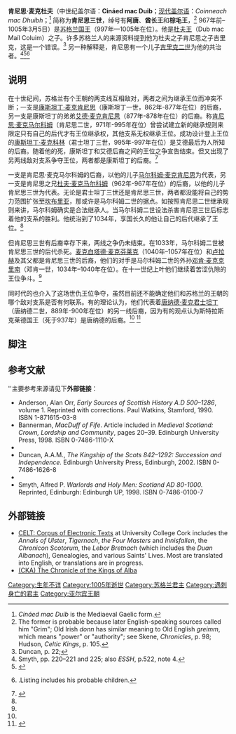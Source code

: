 {{Infobox royalty
| name         = 肯尼思三世
| image        = Kenneth III of Scotland.jpg
| succession   = [[苏格兰君主列表|阿尔巴国王]]
| reign        = 997年–1005年
| predecessor  = [[君士坦丁三世_(苏格兰)|君士坦丁三世]]
| successor    = [[马尔科姆二世_(苏格兰)|马尔科姆二世]]
| issue        = {{link-en|布瓦特·麦克肯尼思|Boite mac Cináeda}} ''?''<br/>伊勒 ''?''<br />阿尔巴国王[[吉里克二世|吉里克二世]]''?''
| house        = [[亚尔宾王朝|亚尔宾王朝]]
| father       = 阿尔巴国王[[杜夫王|杜夫]]
| birth_date   = 967年前
| death_date   = {{death date|1005|3|25|df=y}}
| death_place  = {{link-en|芒泽伟德|Monzievaird}}
| burial_place = [[爱奥那岛|爱奥那岛]]
}}
'''肯尼思·麦克杜夫'''（中世纪盖尔语：'''Cináed mac Duib'''；[[苏格兰盖尔语|现代盖尔语]]：''Coinneach mac Dhuibh''；<ref>''Cináed mac Duib'' is the Mediaeval Gaelic form.</ref> 简称为'''肯尼思三世'''，绰号有'''阿唐'''、'''酋长王'''和'''棕毛王'''，<ref>The former is probable because later English-speaking sources called him "Grim"; Old Irish ''donn'' has similar meaning to Old English ''greimm'', which means "power" or "authority"; see Skene, ''Chronicles'', p. 98; Hudson, ''Celtic Kings'', p. 105.</ref> 967年前–1005年3月5日）是[[苏格兰国王|苏格兰国王]]（997年—1005年在位）。他是[[杜夫王|杜夫王]]（Dub mac Maíl Coluim）之子。许多苏格兰人的来源资料提到他为杜夫之子肯尼思之子吉里克，这是一个错误。<ref>Duncan, p. 22;</ref> 另一种解释是，肯尼思有一个儿子[[吉里克二世|吉里克二世]]为他的共治者。<ref>Smyth, pp. 220–221 and 225; also ''ESSH'', p.522, note 4.</ref><ref name="Bannerman">{{Cite web |url=http://books.google.gr/books?id=pC8njhobGxQC&pg=PA25&dq=Kenneth+III&hl=en&sa=X&ei=FjSzT5aRJc6YhQeKv9jWCA&redir_esc=y#v=onepage&q=Kenneth%20III&f=false |title=Bannerman, MacDuff of Fife, p. 25-26 |access-date=2013-12-15 |archive-date=2019-06-24 |archive-url=https://web.archive.org/web/20190624142300/https://books.google.gr/books?id=pC8njhobGxQC&pg=PA25&dq=Kenneth+III&hl=en&sa=X&ei=FjSzT5aRJc6YhQeKv9jWCA&redir_esc=y#v=onepage&q=Kenneth%20III&f=false |dead-url=no }}</ref><ref name="CawleyKennethIII">{{harvnb|Cawley|2011|loc=[http://fmg.ac/Projects/MedLands/SCOTLAND.htm#KennethIIIB Kenneth III]}}.Listing includes his probable children.</ref>

==说明==
在十世纪间，苏格兰有个王朝的两支线互相敌对，两者之间为继承王位而冲突不断；一支是[[康斯坦丁一世_(苏格兰)|康斯坦丁·麦克肯尼思]]（康斯坦丁一世，862年-877年在位）的后裔，另一支是康斯坦丁的弟弟[[艾德王|艾德·麦克肯尼思]]（877年-878年在位）的后裔。{{link-en|富爾頓的約翰|John of Fordun}}称[[肯尼思二世|肯尼思·麦克马尔科姆]]（肯尼思二世，971年-995年在位）曾尝试建立新的继承规则来限定只有自己的后代才有王位继承权，其他支系无权继承王位。成功设计登上王位的[[康斯坦丁三世_(苏格兰)|康斯坦丁·麦克科林]]（君士坦丁三世，995年-997年在位）是艾德最后为人所知的后裔。随着他的死，康斯坦丁和艾德后裔之间的王位之争宣告结束。但又出现了另两线敌对支系争夺王位，两者都是康斯坦丁的后裔。<ref name="Smyth">{{Cite web |url=http://books.google.gr/books?id=mxxwmg48bFgC&pg=PA226&dq=%22Kenneth+III%22&hl=en&sa=X&ei=gWuzT6ScCJPO4QT3hNyNCQ&redir_esc=y#v=onepage&q=%22Kenneth%20III%22&f=false |title=Smyth, Warlords and Holy Men: Scotland AD 80-1000, p. 224-227 |access-date=2013-12-15 |archive-date=2019-06-30 |archive-url=https://web.archive.org/web/20190630132053/https://books.google.gr/books?id=mxxwmg48bFgC&pg=PA226&dq=%22Kenneth+III%22&hl=en&sa=X&ei=gWuzT6ScCJPO4QT3hNyNCQ&redir_esc=y#v=onepage&q=%22Kenneth%20III%22&f=false |dead-url=no }}</ref>

一支是肯尼思·麦克马尔科姆的后裔，以他的儿子[[马尔科姆二世_(苏格兰)|马尔科姆·麦克肯尼思]]为代表，另一支是肯尼思之兄[[杜夫王|杜夫·麦克马尔科姆]]（962年-967年在位）的后裔，以他的儿子肯尼思三世为代表。无论是君士坦丁三世还是肯尼思三世，两者都没能将自己的势力范围扩张至[[坎布里亚郡|坎布里亚]]，那或许是马尔科姆二世的据点。如按照肯尼思二世继承规则来讲，马尔科姆确实是合法继承人。当马尔科姆二世设法杀害肯尼思三世后标志着他的支系的胜利。他统治到了1034年，享国长久的他让自己的后代继承了王位。<ref name="Smyth"/>

但肯尼思三世有后裔幸存下来，两线之争仍未结束。在1033年，马尔科姆二世被肯尼思三世的后代杀死。[[麦克白_(苏格兰)|麦克白塔德·麦克芬莱克]]（1040年–1057年在位）和[[卢拉赫|卢拉赫]]及其父都是肯尼思三世的后裔，他们的对手是马尔科姆二世的外孙[[邓肯一世|邓肯·麦克克里南]]（邓肯一世，1034年–1040年在位）。在十一世纪上叶他们继续着苦涩仇隙的王位争斗。<ref name="Smyth"/>

同时代的{{link-en|斯特拉斯克萊德國王列表|List of kings of Strathclyde|斯特拉斯克萊德國王}}也介入了这场世仇王位争夺，虽然目前还不能确定他们和苏格兰的王朝的哪个敌对支系是否有何联系。有的理论认为，他们代表着[[唐纳德二世|唐纳德·麦克君士坦丁]]（唐纳德二世，889年-900年在位）的另一线后裔，因为有的观点认为斯特拉斯克莱德国王{{link-en|歐文一世|Owain ap Dyfnwal (fl. 934)}}（死于937年）是唐纳德的后裔。<ref name="Smyth"/> <ref name="Smyth2">{{Cite web |url=http://books.google.gr/books?id=mxxwmg48bFgC&pg=PA226&dq=%22Kenneth+III%22&hl=en&sa=X&ei=gWuzT6ScCJPO4QT3hNyNCQ&redir_esc=y#v=onepage&q=%22Kenneth%20III%22&f=false |title=Smyth, Warlords and Holy Men: Scotland AD 80-1000, p. 220 |access-date=2013-12-15 |archive-date=2019-06-30 |archive-url=https://web.archive.org/web/20190630132053/https://books.google.gr/books?id=mxxwmg48bFgC&pg=PA226&dq=%22Kenneth+III%22&hl=en&sa=X&ei=gWuzT6ScCJPO4QT3hNyNCQ&redir_esc=y#v=onepage&q=%22Kenneth%20III%22&f=false |dead-url=no }}</ref>

==脚注==
{{reflist}}

==参考文献==
''主要参考来源请见下'''外部链接'''：
* Anderson, Alan Orr, ''Early Sources of Scottish History A.D 500–1286'', volume 1. Reprinted with corrections. Paul Watkins, Stamford, 1990. ISBN 1-871615-03-8
* Bannerman, ''MacDuff of Fife''. Article included in ''Medieval Scotland: Crown, Lordship and Community'', pages 20–39. Edinburgh University Press, 1998. ISBN 0-7486-1110-X
*{{cite web|last=Cawley|first=Charles|title=Medieval Lands Project: Scotland Kings|date=24 May 2011|url=http://fmg.ac/Projects/MedLands/SCOTLAND.htm|publisher=Foundation for Medieval Genealogy|accessdate=16 May 2012|ref=harv|archive-date=2012-02-12|archive-url=https://www.webcitation.org/65OaXYMEZ?url=http://fmg.ac/Projects/MedLands/SCOTLAND.htm|dead-url=no}}
* Duncan, A.A.M., ''The Kingship of the Scots 842–1292: Succession and Independence.'' Edinburgh University Press, Edinburgh, 2002. ISBN 0-7486-1626-8
* {{citation | last=Harrison | first=Robert | title=Macbeth: An Historical Novel of the Last Celtic King | year=2011 | publisher=iUniverse | isbn=146201612X | url=http://books.google.gr/books?id=t9I26vQrgAoC&printsec=frontcover&hl=el&source=gbs_ge_summary_r&cad=0#v=onepage&q&f=false | accessdate=2013-12-15 | archive-date=2016-08-07 | archive-url=https://web.archive.org/web/20160807110041/https://books.google.gr/books?id=t9I26vQrgAoC&printsec=frontcover&hl=el&source=gbs_ge_summary_r&cad=0#v=onepage&q&f=false | dead-url=no }}
* Smyth, Alfred P. ''Warlords and Holy Men: Scotland AD 80-1000.'' Reprinted, Edinburgh: Edinburgh UP, 1998. ISBN 0-7486-0100-7

==外部链接==
* [http://celt.ucc.ie/index.html CELT: Corpus of Electronic Texts] {{Wayback|url=http://celt.ucc.ie/index.html |date=20100417070602 }} at University College Cork includes the ''Annals of Ulster'', ''Tigernach'', ''the Four Masters'' and ''Innisfallen'', the ''Chronicon Scotorum'', the ''Lebor Bretnach'' (which includes the ''Duan Albanach''), Genealogies, and various Saints' Lives. Most are translated into English, or translations are in progress.
* [https://web.archive.org/web/20070606150144/http://www.arts.ed.ac.uk/scothist/booklets/sh1/documents-alba.html (CKA) The Chronicle of the Kings of Alba]

{{s-start}}
{{s-hou|[[亞爾賓王朝|亞爾賓王朝]] ||967年前|1005年|3月25日}}
{{s-reg|}}
{{s-bef|before=[[君士坦丁三世_(蘇格蘭)|君士坦丁三世]]}}
{{s-ttl|title=[[蘇格蘭國王|蘇格蘭國王]]|years=997年–1005年}}
{{s-aft|after= [[馬爾科姆二世_(蘇格蘭)|馬爾科姆二世]]}}
{{s-end}}

{{苏格兰君主}}

[[Category:生年不详|Category:生年不详]]
[[Category:1005年逝世|Category:1005年逝世]]
[[Category:苏格兰君主|Category:苏格兰君主]]
[[Category:遇刺身亡的君主|Category:遇刺身亡的君主]]
[[Category:亚尔宾王朝|Category:亚尔宾王朝]]
